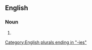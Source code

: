 ==English==

===Noun===
{{head|en|noun form}}

# {{plural of|en|inhospitality}}

[[Category:English plurals ending in "-ies"]]
